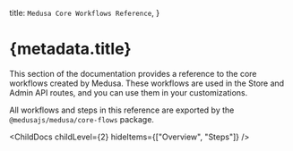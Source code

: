 
  title: `Medusa Core Workflows Reference`,
}

# {metadata.title}

This section of the documentation provides a reference to the core workflows created by Medusa. These workflows are used in the Store and Admin API routes, and you can use them in your customizations.

All workflows and steps in this reference are exported by the `@medusajs/medusa/core-flows` package.

<ChildDocs childLevel={2} hideItems={["Overview", "Steps"]} />
